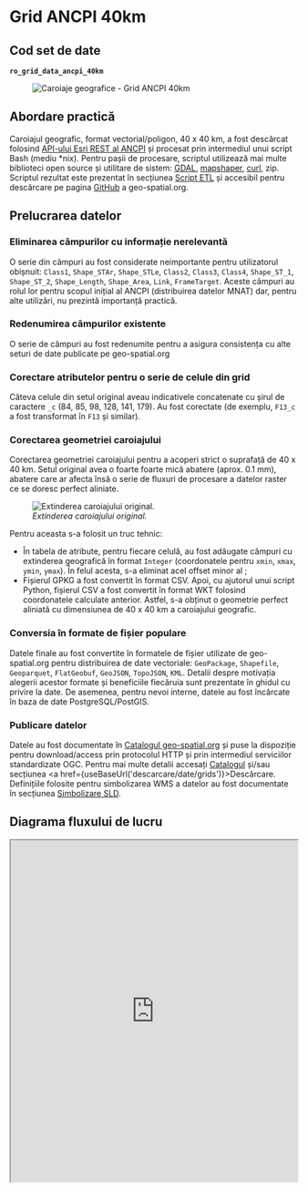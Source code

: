 
# Grid ANCPI 40km

## Cod set de date

**`ro_grid_data_ancpi_40km`**

<figure style={{ textAlign: "center" }}>
  <img src={useBaseUrl('https://services.geo-spatial.org/data/thumbnails/grids/data/ro_grid_data_ancpi_40km.svg')} alt="Caroiaje geografice - Grid ANCPI 40km" />
</figure>

## Abordare practică

Caroiajul geografic, format vectorial/poligon, 40 x 40 km, a fost descărcat folosind [API-ului Esri REST al ANCPI](https://geoportal.ancpi.ro/portal/apps/webappviewer/index.html?id=50289a41aafc4e01aefd131c2105e374) și procesat prin intermediul unui script Bash (mediu *nix). Pentru pașii de procesare, scriptul utilizează mai multe biblioteci open source și utilitare de sistem: [GDAL](https://gdal.org), [mapshaper](https://mapshaper.org/), [curl](https://curl.se/), zip. Scriptul rezultat este prezentat în secțiunea [Script ETL](#script-etl) și accesibil pentru descărcare pe pagina [GitHub](https://github.com/geospatialorg/ingestie-date/blob/main/publish_update_ro_grid_data_ancpi_40km.sh) a geo-spatial.org.

## Prelucrarea datelor

### Eliminarea câmpurilor cu informație nerelevantă

O serie din câmpuri au fost considerate neimportante pentru utilizatorul obișnuit: `Class1`, `Shape_STAr`, `Shape_STLe`, `Class2`, `Class3`, `Class4`, `Shape_ST_1`, `Shape_ST_2`, `Shape_Length`, `Shape_Area`, `Link`, `FrameTarget`. Aceste câmpuri au rolul lor pentru scopul inițial al ANCPI (distribuirea datelor MNAT) dar, pentru alte utilizări, nu prezintă importanță practică.

### Redenumirea câmpurilor existente

O serie de câmpuri au fost redenumite pentru a asigura consistența cu alte seturi de date publicate pe geo-spatial.org

### Corectare atributelor pentru o serie de celule din grid

Câteva celule din setul original aveau indicativele concatenate cu șirul de caractere `_c` (84, 85, 98, 128, 141, 179). Au fost corectate (de exemplu, `F13_c` a fost transformat în `F13` și similar).

### Corectarea geometriei caroiajului

Corectarea geometriei caroiajului pentru a acoperi strict o suprafață de 40 x 40 km. Setul original avea o foarte foarte mică abatere (aprox. 0.1 mm), abatere care ar afecta însă o serie de fluxuri de procesare a datelor raster ce se doresc perfect aliniate.

<figure style={{ textAlign: "center" }}>
  <img src={useBaseUrl('/img/ghiduri/procesari-etl/grids/abatere-coordonate-grid-ancpi-40km.jpg')} alt="Extinderea caroiajului original." />
  <figcaption><em>Extinderea caroiajului original.</em></figcaption>
</figure>

Pentru aceasta s-a folosit un truc tehnic:

- În tabela de atribute, pentru fiecare celulă, au fost adăugate câmpuri cu extinderea geografică în format `Integer` (coordonatele pentru `xmin`, `xmax`, `ymin`, `ymax`). În felul acesta, s-a eliminat acel offset minor al ;
- Fișierul GPKG a fost convertit în format CSV. Apoi, cu ajutorul unui script Python, fișierul CSV a fost convertit în format WKT folosind coordonatele calculate anterior. Astfel, s-a obținut o geometrie perfect aliniată cu dimensiunea de 40 x 40 km a caroiajului geografic.

### Conversia în formate de fișier populare

Datele finale au fost convertite în formatele de fișier utilizate de geo-spatial.org pentru distribuirea de date vectoriale: `GeoPackage`, `Shapefile`, `Geoparquet`, `FlatGeobuf`, `GeoJSON`, `TopoJSON`, `KML`. Detalii despre motivația alegerii acestor formate și beneficiile fiecăruia sunt prezentate în ghidul cu privire la date. De asemenea, pentru nevoi interne, datele au fost încărcate în baza de date PostgreSQL/PostGIS.

### Publicare datelor

Datele au fost documentate în [Catalogul geo-spatial.org](https://services.geo-spatial.org/geonetwork/srv/eng/catalog.search#/metadata/337d3cb7-45d1-4d60-91b5-76e566d389df) și puse la dispoziție pentru download/access prin protocolul HTTP și prin intermediul serviciilor standardizate OGC. Pentru mai multe detalii accesați [Catalogul](https://services.geo-spatial.org/geonetwork/srv/eng/catalog.search#/metadata/337d3cb7-45d1-4d60-91b5-76e566d389df) și/sau secțiunea <a href={useBaseUrl('descarcare/date/grids')}>Descărcare</a>. Definițiile folosite pentru simbolizarea WMS a datelor au fost documentate în secțiunea [Simbolizare SLD](#simbolizare-sld).

## Diagrama fluxului de lucru

<iframe
  src="https://geo-spatial.org/jsoncrack/editor/?json=https://geo-spatial.org/descrieri-etl-json/grids/etl_ro_grid_data_ancpi_40km.json"
  width="100%"
  height="600"
  style={{ border: '1px solid #ccc', borderRadius: '8px' }}
  loading="lazy"
/>

<a
  href="https://geo-spatial.org/jsoncrack/editor/?json=https://geo-spatial.org/descrieri-etl-json/grids/etl_ro_grid_data_ancpi_40km.json"
  target="_blank"
  rel="noopener noreferrer"
>
  Deschide diagrama într-o pagină separată <i className="fa fa-external-link-alt" style={{ marginLeft: '0.3rem' }}></i>
</a>

## Script ETL

```bash title="publish_update_ro_grid_data_ancpi_40km.sh"
#!/usr/bin/zsh

##############################################################################################################
#🛠 Publicare/actualizare Grid ANCPI 40km
##############################################################################################################

#🎛 configurații

#🕹 activare mediu Anaconda cu bibliotecile necesare pentru procesare
source /home/ubuntu/anaconda3/etc/profile.d/conda.sh
conda activate geo

#🚏 definire căi date
ancpi_data_path="/storage/volumes/geoserver-1-storage/brute/institutii_romania/ancpi/caroiaje"
grids_data_path="/storage/volumes/geoserver-1-storage/grids/data"
tmp_data_path="/storage/volumes/geoserver-1-storage/tmp"

#⚙️ PostGIS
pg_host="localhost"
pg_port=5432
pg_user="user"
pg_db="geospatial"
pg_pass="pass"
pg_schema="romania"

#⚙️ GeoServer
gs_url="http://localhost:8080/geoserver"
gs_user="user"
gs_pass="pass"
gs_workspace="grids"
gs_store="grids"
gs_layer_title="Caroiaje - Grid ANCPI 40km"
gs_layer_abstract="Set de date care conține caroiajul de 40 x 40 km, în proiecție Stereo70, creat de Agenția Națională de Cadastru și Publicitate Imobiliară pentru distribuirea Modelului Numeric Altimetric de Teren. Caroiajul este utilizat de geo-spatial.org pentru prelucrarea și distribuirea mai multor seturi de date."
gs_layer_keywords=("România" "caroiaj" "vector" "40x40km")
gs_layer_metadata_link="https://services.geo-spatial.org/geonetwork/srv/eng/catalog.search#/metadata/337d3cb7-45d1-4d60-91b5-76e566d389df"
gs_layer_style="grids:ro_grid_data_ancpi_40km_labels"
gs_layer_secondary_style="grids:ro_grid_data_ancpi_40km"

#⚙️ Date
layer_name="ro_grid_data_ancpi_40km"

echo "
🛠 Grid ANCPI 40km
 "

echo "💾 Descărcarea datelor de pe portalul ANCPI"

#💾 Descărcarea datelor de pe portalul ANCPI
ogr2ogr -f GPKG ${ancpi_data_path}/caroiaj_ancpi_40km.gpkg -nln caroiaj_ancpi_40km -nlt MULTIPOLYGON --config OGR_ORGANIZE_POLYGONS SKIP --config CPL_CURL_MAX_RETRY 5 --config CPL_CURL_RETRY_DELAY 2 --config CPL_CURL_HTTPS_VERSION TLSv1_2 -skipfailures  "ESRIJSON:https://geoportal.ancpi.ro/hosted_services/rest/services/Descarcare/MNT_tiles/MapServer/0/query?where=1%3D1&outFields=*&returnGeometry=true&f=json"

#💾 Eliminare câmpuri neutilizate
ogr2ogr -of GPKG -lco FID=id -nln caroiaj_ancpi_40km -dialect sqlite -sql "SELECT geom AS geometry, OBJECTID as id, Name as name, L as row, C as col FROM caroiaj_ancpi_40km" ${tmp_data_path}/caroiaj_ancpi_40km.gpkg ${ancpi_data_path}/caroiaj_ancpi_40km.gpkg

#💾 Corectare atribute pentru celulele 84, 85, 98, 128, 141, 179 (de exemplu, "F13_c" a fost transformat în "F13" și similar)
ogrinfo ${tmp_data_path}/caroiaj_ancpi_40km.gpkg -dialect SQLite -sql "UPDATE caroiaj_ancpi_40km SET name = 'F13' WHERE ID = 84"
ogrinfo ${tmp_data_path}/caroiaj_ancpi_40km.gpkg -dialect SQLite -sql "UPDATE caroiaj_ancpi_40km SET name = 'F14' WHERE ID = 85"
ogrinfo ${tmp_data_path}/caroiaj_ancpi_40km.gpkg -dialect SQLite -sql "UPDATE caroiaj_ancpi_40km SET name = 'G08' WHERE ID = 98"
ogrinfo ${tmp_data_path}/caroiaj_ancpi_40km.gpkg -dialect SQLite -sql "UPDATE caroiaj_ancpi_40km SET name = 'I15' WHERE ID = 128"
ogrinfo ${tmp_data_path}/caroiaj_ancpi_40km.gpkg -dialect SQLite -sql "UPDATE caroiaj_ancpi_40km SET name = 'J15' WHERE ID = 141"
ogrinfo ${tmp_data_path}/caroiaj_ancpi_40km.gpkg -dialect SQLite -sql "UPDATE caroiaj_ancpi_40km SET name = 'G13' WHERE ID = 179"

#💾 Calcularea coordonatelor xmin, xmax, ymin, ymax pentru fiecare celulă din caroiaj
ogrinfo ${tmp_data_path}/caroiaj_ancpi_40km.gpkg -sql "ALTER TABLE caroiaj_ancpi_40km ADD COLUMN xmin INTEGER"
ogrinfo ${tmp_data_path}/caroiaj_ancpi_40km.gpkg -sql "ALTER TABLE caroiaj_ancpi_40km ADD COLUMN xmax INTEGER"
ogrinfo ${tmp_data_path}/caroiaj_ancpi_40km.gpkg -sql "ALTER TABLE caroiaj_ancpi_40km ADD COLUMN ymin INTEGER"
ogrinfo ${tmp_data_path}/caroiaj_ancpi_40km.gpkg -sql "ALTER TABLE caroiaj_ancpi_40km ADD COLUMN ymax INTEGER"

ogrinfo ${tmp_data_path}/caroiaj_ancpi_40km.gpkg -dialect SQLite -sql "UPDATE caroiaj_ancpi_40km SET xmin = MbrMinX(geometry), xmax = MbrMaxX(geometry), ymin = MbrMinY(geometry), ymax = MbrMaxY(geometry)"

#💾 Conversie în format CSV
ogr2ogr -of CSV -dialect sqlite -sql "SELECT id, * FROM caroiaj_ancpi_40km" ${tmp_data_path}/caroiaj_ancpi_40km.csv ${tmp_data_path}/caroiaj_ancpi_40km.gpkg

#💾 Conversie CSV în format WKT
python convert_caroiaj_ancpi_40km_to_csv.py

#💾 creare versiune GeoPackage
echo "💾 creare versiune GeoPackage"
if [ -f ${grids_data_path}/${layer_name}.gpkg ]; then
    rm ${grids_data_path}/${layer_name}.gpkg
fi
ogr2ogr -of GPKG -lco FID=id -nln ${layer_name} -dialect sqlite -sql "SELECT geometry, id, name, row, col FROM caroiaj_ancpi_40km" ${grids_data_path}/${layer_name}.gpkg ${tmp_data_path}/caroiaj_ancpi_40km.gpkg

#💾 creare fișiere Esri Shapefile
echo "💾 creare fișiere Esri Shapefile"
if [ -f ${grids_data_path}/${layer_name}.zip ]; then
    rm ${grids_data_path}/${layer_name}.zip
fi
ogr2ogr -lco ENCODING=UTF-8 -nln ${layer_name} -dialect sqlite -sql "SELECT a.id AS id, * FROM ${layer_name} AS a" ${grids_data_path}/${layer_name}.shp ${grids_data_path}/${layer_name}.gpkg

#📦 arhivare fișiere shp
echo "📦 arhivare fișiere shp"
zip -j ${grids_data_path}/${layer_name}.zip ${grids_data_path}/${layer_name}.dbf ${grids_data_path}/${layer_name}.shp ${grids_data_path}/${layer_name}.prj ${grids_data_path}/${layer_name}.shx ${grids_data_path}/${layer_name}.cpg

#💾 creare versiune FlatGeobuf
echo "💾 creare versiune FlatGeobuf"
if [ -f ${grids_data_path}/${layer_name}.fgb ]; then
    rm ${grids_data_path}/${layer_name}.fgb
fi
ogr2ogr -of FlatGeobuf -nlt MULTIPOLYGON -nln ${layer_name} -dialect sqlite -sql "SELECT a.id AS id, * FROM ${layer_name} AS a" ${grids_data_path}/${layer_name}.fgb ${grids_data_path}/${layer_name}.gpkg

#💾 creare versiune GeoParquet
echo "💾 creare versiune GeoParquet"
if [ -f ${grids_data_path}/${layer_name}.parquet ]; then
    rm ${grids_data_path}/${layer_name}.parquet
fi
ogr2ogr -of Parquet -nlt MULTIPOLYGON -nln ${layer_name} -dialect sqlite -sql "SELECT a.id AS id, * FROM ${layer_name} AS a" ${grids_data_path}/${layer_name}.parquet ${grids_data_path}/${layer_name}.gpkg

#💾 creare versiune GeoJSON
echo "💾 creare versiune GeoJSON"
if [ -f ${grids_data_path}/${layer_name}.geojson ]; then
    rm ${grids_data_path}/${layer_name}.geojson
fi
ogr2ogr -of GeoJSON -t_srs EPSG:4326 -nln ${layer_name} -dialect sqlite -sql "SELECT a.id AS id, * FROM ${layer_name} AS a" ${grids_data_path}/${layer_name}.geojson ${grids_data_path}/${layer_name}.gpkg

#💾 creare versiune KML
echo "💾 creare versiune KML"
if [ -f ${grids_data_path}/${layer_name}.kml ]; then
    rm ${grids_data_path}/${layer_name}.kml
fi
ogr2ogr -of KML -t_srs EPSG:4326 -dsco NameField=name ${grids_data_path}/${layer_name}.kml ${grids_data_path}/${layer_name}.gpkg

#💾 creare versiune TopoJSON
echo "💾 creare versiune TopoJSON"
if [ -f ${grids_data_path}/${layer_name}.topojson ]; then
    rm ${grids_data_path}/${layer_name}.topojson
fi
mapshaper -i ${grids_data_path}/${layer_name}.geojson -o format=topojson ${grids_data_path}/${layer_name}.topojson

#💾 actualizarea setului de date în baza de date PostGIS
echo "💾 actualizarea setului de date în baza de date PostGIS"
ogr2ogr -of PostgreSQL PG:"host=${pg_host} port=${pg_port} user=${pg_user} dbname=${pg_db} password=${pg_pass}" -lco schema=${pg_schema} -lco GEOMETRY_NAME=geom -lco overwrite=yes ${grids_data_path}/${layer_name}.gpkg ${layer_name} -skipfailures -overwrite

#🖇 indexare date PostGIS
psql -h ${pg_host} -p ${pg_port} -U ${pg_user} -d ${pg_db} -c "
CREATE INDEX ${layer_name}_geom_idx ON romania.${layer_name} USING GIST (geom);
CLUSTER romania.${layer_name} USING ${layer_name}_geom_idx;"

#💾 publicarea/actualizarea serviciilor de date
echo "💾 publicarea/actualizarea serviciilor de date"

#❌ ștergere strat existent (dacă există)
echo "🔍 Verificare dacă există stratul."
HTTP_STATUS=$(curl -s -o /dev/null -w "%{http_code}" -u $gs_user:$gs_pass \
  "${gs_url}/rest/layers/${gs_workspace}:${layer_name}.xml")

if [ "$HTTP_STATUS" == "200" ]; then
    echo "⚠️  Stratul există. Se șterge."
    curl -s -u $gs_user:$gs_pass -XDELETE \
      "${gs_url}/rest/layers/${gs_workspace}:${layer_name}?recurse=true"
    echo "🗑️  Stratul a fost șters."
else
    echo "✅ Nu există strat cu acest nume."
fi

#💾 creare strat
echo "➕ Creare strat ${layer_name}"
curl -s -u $gs_user:$gs_pass -XPOST -H "Content-type: text/xml" \
  -d "<featureType>
         <name>${layer_name}</name>
         <nativeName>${layer_name}</nativeName>
         <title>${gs_layer_title}</title>
         <abstract>${gs_layer_abstract}</abstract>
     </featureType>" \
  "${gs_url}/rest/workspaces/${gs_workspace}/datastores/${gs_store}/featuretypes"

#💾 adăugare detalii suplimentare (keywords și metadata link)
echo "📝 Actualizare metadate"
keywords_xml=""
for keyword in "${gs_layer_keywords[@]}"; do
    keywords_xml+="<string>${keyword}</string>"
done

curl -s -u $gs_user:$gs_pass -XPUT -H "Content-type: text/xml" \
-d "<featureType>
        <keywords>
            ${keywords_xml}
        </keywords>
        <metadataLinks>
            <metadataLink>
                <type>text/xml</type>
                <metadataType>ISO19115:2003</metadataType>
                <content>${gs_layer_metadata_link}</content>
            </metadataLink>
        </metadataLinks>
    </featureType>" \
"${gs_url}/rest/workspaces/${gs_workspace}/datastores/${gs_store}/featuretypes/${layer_name}"

#💾 Setare stil implicit + atașare stil suplimentar
echo "🎨 Setare stil implicit + atașare stil suplimentar..."
curl -s -u $gs_user:$gs_pass -XPUT -H "Content-type: text/xml" \
  -d "<layer>
         <defaultStyle>
             <name>${gs_layer_style##*:}</name>
         </defaultStyle>
         <styles>
             <style>
                 <name>${gs_layer_secondary_style##*:}</name>
             </style>
         </styles>
     </layer>" \
  "${gs_url}/rest/layers/${gs_workspace}:${layer_name}"

echo "✅ Stratul ${layer_name} a fost adăugat și configurat cu succes în GeoServer."

#🗑️ Ștergere fișiere intermediare
echo "🗑️ Ștergere fișiere intermediare"
rm ${grids_data_path}/${layer_name}.dbf ${grids_data_path}/${layer_name}.shp ${grids_data_path}/${layer_name}.prj ${grids_data_path}/${layer_name}.shx ${grids_data_path}/${layer_name}.cpg ${tmp_data_path}/caroiaj_ancpi_40km.gpkg ${tmp_data_path}/caroiaj_ancpi_40km.csv ${tmp_data_path}/caroiaj_ancpi_40km.wkt
```
Script accesibil și pe [GitHub](https://github.com/geospatialorg/ingestie-date/blob/main/publish_update_ro_admin_lau_polygon.sh).

## Simbolizare SLD

### Simbolizare SLD implicită

```xml title="ro_grid_data_ancpi_40km_labels.sld"
<?xml version="1.0" encoding="UTF-8"?>
<StyledLayerDescriptor xmlns="http://www.opengis.net/sld" xmlns:ogc="http://www.opengis.net/ogc" xmlns:xlink="http://www.w3.org/1999/xlink" xmlns:xsi="http://www.w3.org/2001/XMLSchema-instance" version="1.1.0" xmlns:se="http://www.opengis.net/se" xsi:schemaLocation="http://www.opengis.net/sld http://schemas.opengis.net/sld/1.1.0/StyledLayerDescriptor.xsd">
  <NamedLayer>
    <se:Name>ro_grid_data_ancpi_40km</se:Name>
    <UserStyle>
      <se:Name>ro_grid_data_ancpi_40km</se:Name>
      <se:FeatureTypeStyle>
        <se:Rule>
          <se:Name>Grid ANCPI 40km</se:Name>
          <se:Description>
            <se:Title>Grid ANCPI 40km</se:Title>
          </se:Description>
          <se:MinScaleDenominator>5000000</se:MinScaleDenominator>
          <se:LineSymbolizer>
            <se:Stroke>
              <se:SvgParameter name="stroke">#000000</se:SvgParameter>
              <se:SvgParameter name="stroke-width">2</se:SvgParameter>
              <se:SvgParameter name="stroke-linejoin">bevel</se:SvgParameter>
              <se:SvgParameter name="stroke-linecap">square</se:SvgParameter>
            </se:Stroke>
          </se:LineSymbolizer>
        </se:Rule>
        <se:Rule>
          <se:Name>Grid ANCPI 40km</se:Name>
          <se:Description>
            <se:Title>Grid ANCPI 40km</se:Title>
          </se:Description>
          <se:MaxScaleDenominator>5000000</se:MaxScaleDenominator>
          <se:LineSymbolizer>
            <se:Stroke>
              <se:SvgParameter name="stroke">#000000</se:SvgParameter>
              <se:SvgParameter name="stroke-width">2</se:SvgParameter>
              <se:SvgParameter name="stroke-linejoin">bevel</se:SvgParameter>
              <se:SvgParameter name="stroke-linecap">square</se:SvgParameter>
            </se:Stroke>
          </se:LineSymbolizer>
        </se:Rule>
        <se:Rule>
          <se:MaxScaleDenominator>5000000</se:MaxScaleDenominator>
          <se:TextSymbolizer>
            <se:Label>
              <ogc:PropertyName>name</ogc:PropertyName>
            </se:Label>
            <se:Font>
              <se:SvgParameter name="font-family">Helvetica</se:SvgParameter>
              <se:SvgParameter name="font-size">14</se:SvgParameter>
            </se:Font>
            <se:LabelPlacement>
              <se:PointPlacement>
                <se:AnchorPoint>
                  <se:AnchorPointX>0</se:AnchorPointX>
                  <se:AnchorPointY>0.5</se:AnchorPointY>
                </se:AnchorPoint>
              </se:PointPlacement>
            </se:LabelPlacement>
            <se:Halo>
              <se:Radius>1</se:Radius>
              <se:Fill>
                <se:SvgParameter name="fill">#ffffff</se:SvgParameter>
              </se:Fill>
            </se:Halo>
            <se:Fill>
              <se:SvgParameter name="fill">#000000</se:SvgParameter>
            </se:Fill>
            <se:VendorOption name="maxDisplacement">1</se:VendorOption>
          </se:TextSymbolizer>
        </se:Rule>
      </se:FeatureTypeStyle>
    </UserStyle>
  </NamedLayer>
</StyledLayerDescriptor>
```
Fișier accesibil și pe [GitHub](https://github.com/geospatialorg/simbolizare/blob/main/sld/grids/ro_grid_data_ancpi_40km_labels.sld).

### Simbolizare SLD alternativă

```xml title="ro_grid_data_ancpi_40km.sld"
<?xml version="1.0" encoding="UTF-8"?>
<StyledLayerDescriptor xmlns="http://www.opengis.net/sld" xmlns:ogc="http://www.opengis.net/ogc" xmlns:xlink="http://www.w3.org/1999/xlink" xmlns:xsi="http://www.w3.org/2001/XMLSchema-instance" version="1.1.0" xmlns:se="http://www.opengis.net/se" xsi:schemaLocation="http://www.opengis.net/sld http://schemas.opengis.net/sld/1.1.0/StyledLayerDescriptor.xsd">
  <NamedLayer>
    <se:Name>ro_grid_data_ancpi_40km</se:Name>
    <UserStyle>
      <se:Name>ro_grid_data_ancpi_40km</se:Name>
      <se:FeatureTypeStyle>
        <se:Rule>
          <se:Name>Single symbol</se:Name>
          <se:LineSymbolizer>
            <se:Stroke>
              <se:SvgParameter name="stroke">#000000</se:SvgParameter>
              <se:SvgParameter name="stroke-width">2</se:SvgParameter>
              <se:SvgParameter name="stroke-linejoin">bevel</se:SvgParameter>
              <se:SvgParameter name="stroke-linecap">square</se:SvgParameter>
            </se:Stroke>
          </se:LineSymbolizer>
        </se:Rule>
      </se:FeatureTypeStyle>
    </UserStyle>
  </NamedLayer>
</StyledLayerDescriptor>
```
Fișier accesibil și pe [GitHub](https://github.com/geospatialorg/simbolizare/blob/main/sld/grids/ro_grid_data_ancpi_40km.sld).
